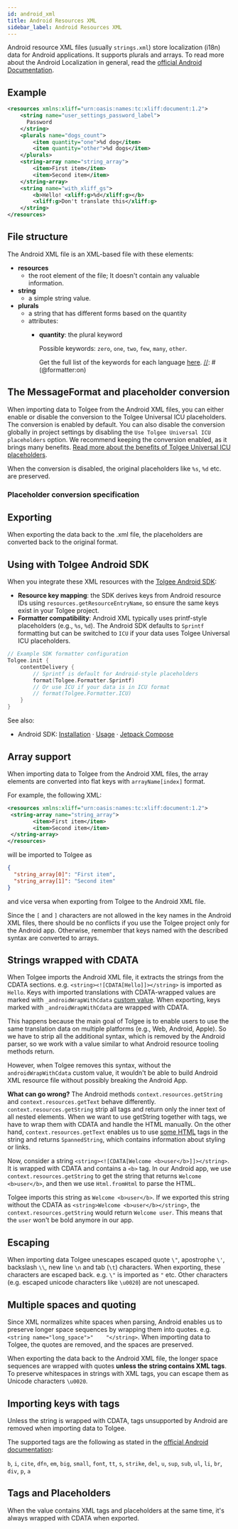 ```yaml
---
id: android_xml
title: Android Resources XML
sidebar_label: Android Resources XML
---
```


Android resource XML files (usually `strings.xml`) store localization (i18n) data for Android applications.
It supports plurals and arrays. To read more about the Android Localization in general, read the [official
Android Documentation](https://developer.android.com/guide/topics/resources/localization).

## Example
```xml
<resources xmlns:xliff="urn:oasis:names:tc:xliff:document:1.2">
    <string name="user_settings_password_label">
      Password
    </string>
    <plurals name="dogs_count">
        <item quantity="one">%d dog</item>
        <item quantity="other">%d dogs</item>
    </plurals>
    <string-array name="string_array">
        <item>First item</item>
        <item>Second item</item>
    </string-array>
    <string name="with_xliff_gs">
        <b>Hello! <xliff:g>%d</xliff:g></b>
        <xliff:g>Don't translate this</xliff:g>
    </string>
</resources>
```

## File structure
The Android XML file is an XML-based file with these elements:

[//]: # (@formatter:off)
- **resources**
  - the root element of the file; It doesn't contain any valuable information.
- **string**
  - a simple string value.
- **plurals**
  - a string that has different forms based on the quantity
  - attributes:
    - **quantity**: the plural keyword

      Possible keywords: `zero`, `one`, `two`, `few`, `many`, `other`.

      Get the full list of the keywords for each language [here](https://www.unicode.org/cldr/charts/44/supplemental/language_plural_rules.html).
[//]: # (@formatter:on)

## The MessageFormat and placeholder conversion
When importing data to Tolgee from the Android XML files, you can either enable or disable the
conversion to the Tolgee Universal ICU placeholders. The conversion is enabled by default. You can also disable the
conversion globally in project settings by disabling the `Use Tolgee Universal ICU placeholders` option. We recommend
keeping the conversion enabled, as it brings many benefits.
[Read more about the benefits of Tolgee Universal ICU placeholders](/platform/translation_process/tolgee_universal_icu_placeholders).

When the conversion is disabled, the original placeholders like `%s`, `%d` etc. are preserved.

### Placeholder conversion specification


<JavaPlaceholders />

## Exporting
When exporting the data back to the .xml file, the placeholders are converted back to the original format.

## Using with Tolgee Android SDK

When you integrate these XML resources with the [Tolgee Android SDK](/android-sdk):

- **Resource key mapping**: the SDK derives keys from Android resource IDs using `resources.getResourceEntryName`, so ensure the same keys exist in your Tolgee project.
- **Formatter compatibility**: Android XML typically uses printf-style placeholders (e.g., `%s`, `%d`). The Android SDK defaults to `Sprintf` formatting but can be switched to `ICU` if your data uses Tolgee Universal ICU placeholders.

```kotlin
// Example SDK formatter configuration
Tolgee.init {
    contentDelivery {
        // Sprintf is default for Android-style placeholders
        format(Tolgee.Formatter.Sprintf)
        // Or use ICU if your data is in ICU format
        // format(Tolgee.Formatter.ICU)
    }
}
```

See also:

- Android SDK: [Installation](/android-sdk/installation) · [Usage](/android-sdk/usage) · [Jetpack Compose](/android-sdk/jetpack-compose)

## Array support
When importing data to Tolgee from the Android XML files, the array elements are converted into flat keys with
`arrayName[index]` format.

For example, the following XML:
```xml
<resources xmlns:xliff="urn:oasis:names:tc:xliff:document:1.2">
 <string-array name="string_array">
        <item>First item</item>
        <item>Second item</item>
 </string-array>
</resources>
```

will be imported to Tolgee as

```json
{
  "string_array[0]": "First item",
  "string_array[1]": "Second item"
}
```

and vice versa when exporting from Tolgee to the Android XML file.

Since the `[` and `]` characters are not allowed in the key names in the Android XML files,
there should be no conflicts if you use the Tolgee project only for the Android app. Otherwise, remember that keys named
with the described syntax are converted to arrays.

## Strings wrapped with CDATA
When Tolgee imports the Android XML file, it extracts the strings from the CDATA sections. e.g.
`<string><![CDATA[Hello]]></string>` is imported as `Hello`. Keys with imported translations with CDATA-wrapped values
are marked with `_androidWrapWithCdata` [custom value](/platform/translation_keys/custom_values). When exporting,
keys marked with `_androidWrapWithCdata` are wrapped with CDATA.

This happens because the main goal of Tolgee is to enable users to use the same translation data on multiple platforms
(e.g., Web, Android, Apple). So we have to strip all the additional syntax, which is removed by the Android parser, so we
work with a value similar to what Android resource tooling methods return.

However, when Tolgee removes this syntax, without the `androidWrapWithCdata` custom value, it wouldn't be able to build
Android XML resource file without possibly breaking the Android App.

**What can go wrong?** The Android methods `context.resources.getString` and `context.resources.getText` behave differently. `context.resources.getString` strip all tags and return only the inner text of all nested elements. When we want to use getString together with tags,
we have to wrap them with CDATA and handle the HTML manually. On the other hand, `context.resources.getText` enables us
to use [some HTML](https://developer.android.com/guide/topics/resources/string-resource#StylingWithHTML) tags in the string and returns `SpannedString`, which contains information about styling or links.

Now, consider a string `<string><![CDATA[Welcome <b>user</b>]]></string>`. It is wrapped with CDATA and contains a `<b>`
tag. In our Android app, we use `context.resources.getString` to get the string that returns `Welcome <b>user</b>`, and then
we use `Html.fromHtml` to parse the HTML.

Tolgee imports this string as `Welcome <b>user</b>`. If we exported this string without the CDATA as
`<string>Welcome <b>user</b></string>`, the `context.resources.getString` would return `Welcome user`. This means that
the `user` won't be bold anymore in our app.

## Escaping
When importing data Tolgee unescapes escaped quote `\"`, apostrophe `\'`, backslash `\\`, new line `\n` and tab (`\t`) characters. When exporting,
these characters are escaped back. e.g. `\"` is imported as `"` etc. Other characters (e.g. escaped unicode characters like `\u0020`) are not unescaped.

## Multiple spaces and quoting
Since XML normalizes white spaces when parsing, Android enables us to preserve longer space sequences by wrapping them into
quotes. e.g. `<string name="long_space">"    "</string>`. When importing data to Tolgee, the quotes are removed, and the
spaces are preserved.

When exporting the data back to the Android XML file, the longer space sequences are wrapped with quotes **unless the
string contains XML tags**. To preserve whitespaces in strings with XML tags, you can escape them as Unicode characters
`\u0020`.

## Importing keys with tags
Unless the string is wrapped with CDATA, tags unsupported by Android are removed when importing data to Tolgee.

The supported tags are the following as stated in the
[official Android documentation](https://developer.android.com/guide/topics/resources/string-resource#StylingWithHTML):

`b`, `i`, `cite`, `dfn`, `em`,
`big`, `small`, `font`,
`tt`, `s`, `strike`, `del`, `u`,
`sup`, `sub`, `ul`, `li`,
`br`, `div`, `p`, `a`



## Tags and Placeholders
When the value contains XML tags and placeholders at the same time, it's always wrapped with CDATA when exported.



<Importing />
